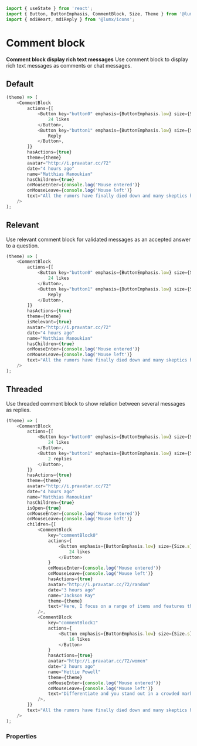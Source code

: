 ```javascript import
import { useState } from 'react';
import { Button, ButtonEmphasis, CommentBlock, Size, Theme } from '@lumx/react';
import { mdiHeart, mdiReply } from '@lumx/icons';
```

# Comment block

**Comment block display rich text messages**
Use comment block to display rich text messages as comments or chat messages.

## Default

```javascript jsx withThemeSwitcher
(theme) => (
    <CommentBlock
        actions={[
            <Button key="button0" emphasis={ButtonEmphasis.low} size={Size.s} leftIcon={mdiHeart}>
                24 likes
            </Button>,
            <Button key="button1" emphasis={ButtonEmphasis.low} size={Size.s} leftIcon={mdiReply}>
                Reply
            </Button>,
        ]}
        hasActions={true}
        theme={theme}
        avatar="http://i.pravatar.cc/72"
        date="4 hours ago"
        name="Matthias Manoukian"
        hasChildren={true}
        onMouseEnter={console.log('Mouse entered')}
        onMouseLeave={console.log('Mouse left')}
        text="All the rumors have finally died down and many skeptics have tightened their lips, the iPod does support video format now on its fifth generation."
    />
);
```

## Relevant

Use relevant comment block for validated messages as an accepted answer to a question.

```javascript jsx withThemeSwitcher
(theme) => (
    <CommentBlock
        actions={[
            <Button key="button0" emphasis={ButtonEmphasis.low} size={Size.s} leftIcon={mdiHeart}>
                24 likes
            </Button>,
            <Button key="button1" emphasis={ButtonEmphasis.low} size={Size.s} leftIcon={mdiReply}>
                Reply
            </Button>,
        ]}
        hasActions={true}
        theme={theme}
        isRelevant={true}
        avatar="http://i.pravatar.cc/72"
        date="4 hours ago"
        name="Matthias Manoukian"
        hasChildren={true}
        onMouseEnter={console.log('Mouse entered')}
        onMouseLeave={console.log('Mouse left')}
        text="All the rumors have finally died down and many skeptics have tightened their lips, the iPod does support video format now on its fifth generation."
    />
);
```

## Threaded

Use threaded comment block to show relation between several messages as replies.

```javascript jsx withThemeSwitcher
(theme) => (
    <CommentBlock
        actions={[
            <Button key="button0" emphasis={ButtonEmphasis.low} size={Size.s} leftIcon={mdiHeart}>
                24 likes
            </Button>,
            <Button key="button1" emphasis={ButtonEmphasis.low} size={Size.s} leftIcon={mdiReply}>
                2 replies
            </Button>,
        ]}
        hasActions={true}
        theme={theme}
        avatar="http://i.pravatar.cc/72"
        date="4 hours ago"
        name="Matthias Manoukian"
        hasChildren={true}
        isOpen={true}
        onMouseEnter={console.log('Mouse entered')}
        onMouseLeave={console.log('Mouse left')}
        children={[
            <CommentBlock
                key="commentBlock0"
                actions={
                    <Button emphasis={ButtonEmphasis.low} size={Size.s} leftIcon={mdiHeart}>
                        24 likes
                    </Button>
                }
                onMouseEnter={console.log('Mouse entered')}
                onMouseLeave={console.log('Mouse left')}
                hasActions={true}
                avatar="http://i.pravatar.cc/72/random"
                date="3 hours ago"
                name="Jackson Ray"
                theme={theme}
                text="Here, I focus on a range of items and features that we use in life without giving them."
            />,
            <CommentBlock
                key="commentBlock1"
                actions={
                    <Button emphasis={ButtonEmphasis.low} size={Size.s} leftIcon={mdiHeart}>
                        16 likes
                    </Button>
                }
                hasActions={true}
                avatar="http://i.pravatar.cc/72/women"
                date="2 hours ago"
                name="Hettie Powell"
                theme={theme}
                onMouseEnter={console.log('Mouse entered')}
                onMouseLeave={console.log('Mouse left')}
                text="Differentiate and you stand out in a crowded marketplace."
            />,
        ]}
        text="All the rumors have finally died down and many skeptics have tightened their lips, the iPod does support video format now on its fifth generation."
    />
);
```

### Properties

<PropTable component="CommentBlock" />
